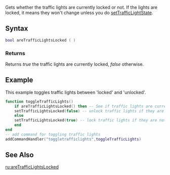 
{{Server client function}}
Gets whether the traffic lights are currently locked or not. If the lights are locked, it means they won't change unless you do [[/setTrafficLightState.md|setTrafficLightState]].

==Syntax==
<syntaxhighlight lang="lua">
bool areTrafficLightsLocked ( )
</syntaxhighlight>

===Returns===
Returns ''true'' the traffic lights are currently locked, ''false'' otherwise.

==Example==
This example toggles traffic lights between 'locked' and 'unlocked'.

<syntaxhighlight lang="lua">
function toggleTrafficLights()
    if areTrafficLightsLocked() then -- See if traffic lights are currently locked
	setTrafficLightsLocked(false) -- unlock traffic lights if they are currently locked
    else
	setTrafficLightsLocked(true) -- lock traffic lights if they are not
    end
end
-- add command for toggling traffic lights
addCommandHandler("toggletrafficlights",toggleTrafficLights)
</syntaxhighlight>

==See Also==
{{World_functions}}
[[/ru:areTrafficLightsLocked.md|ru:areTrafficLightsLocked]]
